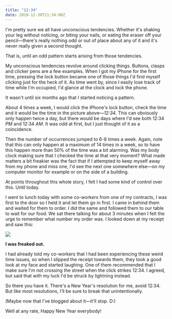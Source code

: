 ```yaml
---
title: "12:34"
date: 2010-12-30T21:34:00Z
---
```


I'm pretty sure we all have unconscious tendencies. Whether it's shaking your leg without noticing, or biting your nails, or eating the eraser off your pencil—there's really nothing odd or out of place about any of it and it's never really given a second thought.

That is, until an odd pattern starts arising from those tendencies.

My unconscious tendencies revolve around clicking things. Buttons, clasps and clicker pens are a few examples. When I got my iPhone for the first time, pressing the lock button became one of those things I'd find myself clicking just for the heck of it. As time went by, since I easily lose track of time while I'm occupied, I'd glance at the clock and lock the phone.

It wasn't until six months ago that I started noticing a pattern.

About 4 times a week, I would click the iPhone's lock button, check the time and it would be the time in the picture above—*12:34*. This can obviously only happen twice a day, but there would be days where I'd see both 12:34 *PM* and 12:34 *AM*. It was odd at first, but I just thought of it as a coincidence.

Then the number of occurrences jumped to 6-8 times a week. Again, note that this can only happen at a maximum of 14 times in a week, so to have this happen more than 50% of the time was a bit alarming. Was my body clock making sure that I checked the time at that very moment? What made matters a bit freakier was the fact that if I attempted to keep myself away from my phone and miss one, I'd see the next one somewhere else—on my computer monitor for example or on the side of a building.

At points throughout this whole story, I felt I had some kind of control over this. Until today.

I went to lunch today with some co-workers from one of my contracts, I was first to the door so I held it and let them go in first. I came in behind them and waited for them to order. I did the same and followed them to our table to wait for our food. We sat there talking for about 3 minutes when I felt the urge to remember what number my order was. I looked down at my receipt and saw this:

![](/journal/2010/1234/1234.jpg)

**I was freaked out.**

I had already told my co-workers that I had been experiencing these weird time issues, so when I slipped the receipt towards them, they took a good look at my face and started laughing. One of them recommended that I make sure I'm not crossing the street when the click strikes 12:34. I agreed, but said that with my luck I'd be struck by lightning instead.

So there you have it. There's a New Year's resolution for me, avoid 12:34. But like most resolutions, I'll be sure to break that unintentionally.

(Maybe now that I've blogged about it—it'll stop. D:)

Well at any rate, Happy New Year everybody!
